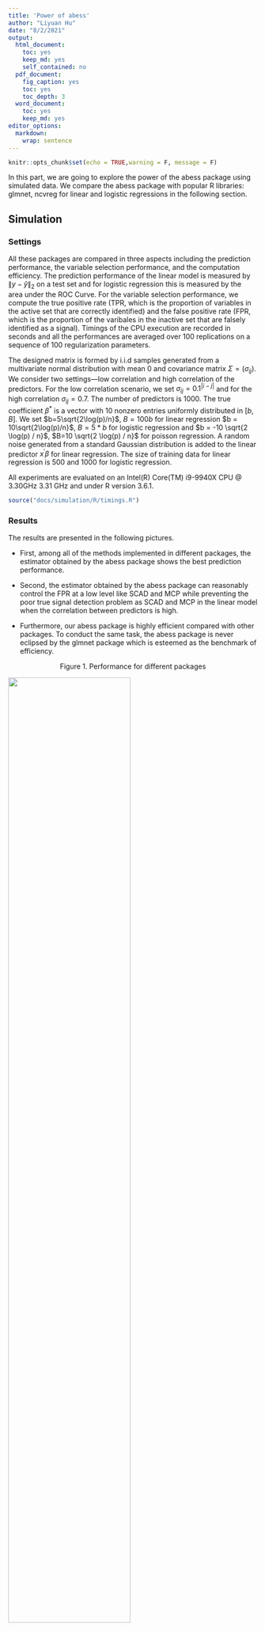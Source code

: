 ```yaml
---
title: 'Power of abess'
author: "Liyuan Hu"
date: "8/2/2021"
output:
  html_document: 
    toc: yes
    keep_md: yes
    self_contained: no
  pdf_document:
    fig_caption: yes
    toc: yes
    toc_depth: 3
  word_document: 
    toc: yes
    keep_md: yes
editor_options: 
  markdown: 
    wrap: sentence
---
```


```r
knitr::opts_chunk$set(echo = TRUE,warning = F, message = F)
```
In this part, we are going to explore the power of the abess package using simulated data. 
We compare the abess package with popular R libraries: glmnet, ncvreg for linear and logistic regressions in the following section.

## Simulation

### Settings

All these packages are compared in three aspects including the prediction performance, the variable selection performance, and the computation efficiency.
The prediction performance of the linear model is measured by $\|y - \hat{y}\|_2$ on a test set and for logistic regression this is measured by the area under the ROC Curve.
For the variable selection performance, we compute the true positive rate (TPR, which is the proportion of variables in the active set that are correctly identified) 
and the false positive rate (FPR, which is the proportion of the varibales in the inactive set that are falsely identified as a signal). 
Timings of the CPU execution are recorded in seconds and all the performances are averaged over 100 replications on a sequence
of 100 regularization parameters.

The designed matrix is formed by i.i.d samples generated from a multivariate normal distribution with mean 0 and covariance matrix $\Sigma = (\sigma_{ij})$. We consider two settings—low correlation and high correlation of the predictors. For the low correlation scenario, we set $\sigma_{ij} = 0.1^{|i-j|}$ and for the high correlation $\sigma_{ij} = 0.7$. The number of predictors is 1000. The true coefficient $\beta^*$ is a vector with 10 nonzero entries uniformly distributed in $[b,B]$. We set $b=5\sqrt{2\log(p)/n}$, $B = 100b$ for linear regression $b = 10\sqrt{2\log(p)/n}$, $B = 5*b$ for logistic regression and $b = -10 \sqrt{2  \log(p) / n}$, $B=10 \sqrt{2 \log(p) / n}$ for poisson regression. A random noise generated from a standard Gaussian distribution is added to the linear predictor $x^\prime\beta$ for linear regression. The size of training data for linear regression is 500 and 1000 for logistic regression.


All experiments are
evaluated on an  Intel(R) Core(TM) i9-9940X CPU @ 3.30GHz 3.31 GHz and under R version 3.6.1. 

```r
source("docs/simulation/R/timings.R")
```

### Results

The results are presented in the following pictures. 

* First, among all of the methods implemented in different packages,
	the estimator obtained by the abess package shows the best prediction performance. 
	
* Second, the estimator obtained by the abess package can reasonably control the FPR at a 
low level like SCAD and MCP while preventing the poor true signal detection problem as SCAD and MCP in the linear model 
when the correlation between predictors is high. 

* Furthermore, our abess package is highly efficient compared with other packages. To conduct the same task, the abess package is never eclipsed by the glmnet package which is esteemed as the benchmark of efficiency.

<center> Figure 1. Performance for different packages </center>

<img src='https://raw.githubusercontent.com/abess-team/abess/master/docs/image/r_performance.png' width="70%" height="70%"/>


<center> Figure 2. Runing Time for different packages </center>

<img src='https://raw.githubusercontent.com/abess-team/abess/master/docs/image/r_runtime.png' width="70%" height="70%"/>

Here we see that the spike-and-slab-prior-based best subset selection estimator meets difficulties in recovering the true active set in logistic regression when the predictors are highly correlated, but still enjoys the best prediction performance. 
This is that when the predictors are highly correlated, we only need a small subset of predictors to 
explain the response. For a better variable selection, while maintaining the perfect prediction, 
a regularized best subset selection is recommended and also available in the abess package. 
For more information on the regularized best subset selection, 
please refer to [Advanced Features](https://abess-team.github.io/abess/articles/v07-advancedFeatures.html).
